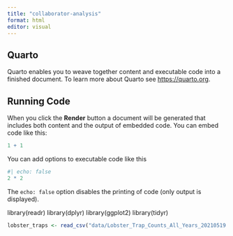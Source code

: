 ```yaml
---
title: "collaborator-analysis"
format: html
editor: visual
---
```


## Quarto

Quarto enables you to weave together content and executable code into a finished document. To learn more about Quarto see <https://quarto.org>.

## Running Code

When you click the **Render** button a document will be generated that includes both content and the output of embedded code. You can embed code like this:

```r
1 + 1
```

You can add options to executable code like this 

```r
#| echo: false
2 * 2
```

The `echo: false` option disables the printing of code (only output is displayed).

library(readr)
library(dplyr)
library(ggplot2)
library(tidyr)

```r
lobster_traps <- read_csv("data/Lobster_Trap_Counts_All_Years_20210519.csv")
```

